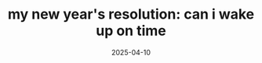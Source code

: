 ---
title: "my new year's resolution: can i wake up on time"
date: "2025-04-10"
description: "this is what i learned from playing badminton over my teenage years."
tags: [""]
---